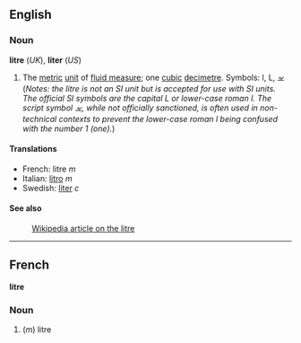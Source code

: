 ==English==
===Noun===
'''litre''' (''UK''), '''liter''' (''US'')

#The [[metric]] [[unit]] of [[fluid measure]]; one [[cubic]] [[decimetre]].  Symbols: l, L, &#2113; (''Notes: the litre is not an SI unit but is accepted for use with SI units.  The official SI symbols are the capital L or lower-case roman l.  The script symbol &#2113;, while not officially sanctioned, is often used in non-technical contexts to prevent the lower-case roman l being confused with the number 1 (one).'')

====Translations====

*French: litre ''m''
*Italian: [[litro]] ''m''
*Swedish: [[liter]] ''c''

====See also====
:[[en:Litre|Wikipedia article on the litre]]

----

==French==
'''litre'''

===Noun===

#(''m'') litre